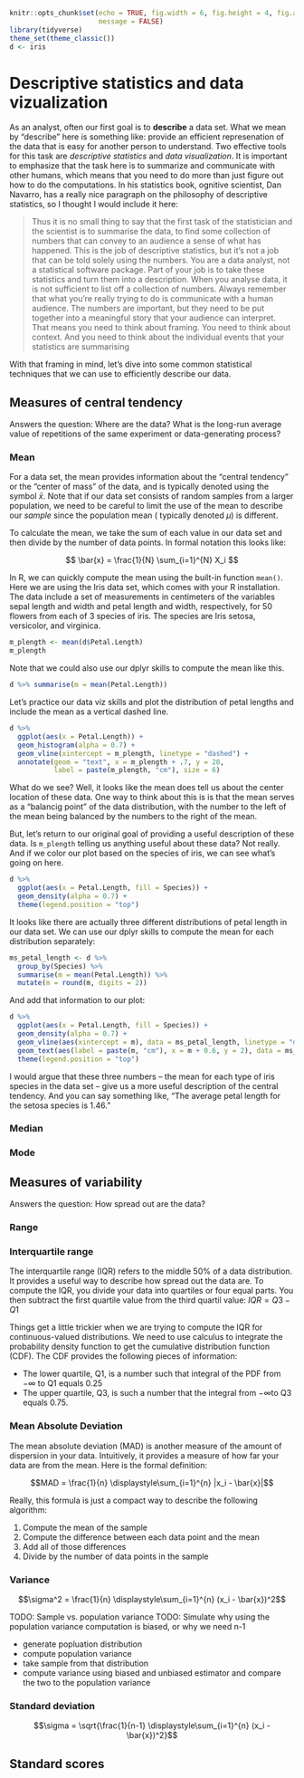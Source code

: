 ```r
knitr::opts_chunk$set(echo = TRUE, fig.width = 6, fig.height = 4, fig.align = "center",
                      message = FALSE)
library(tidyverse)
theme_set(theme_classic())
d <- iris
```

# Descriptive statistics and data vizualization {#descriptives}

As an analyst, often our first goal is to **describe** a data set. What we mean by "describe" here is something like: provide an efficient represenation of the data that is easy for another person to understand. Two effective tools for this task are *descriptive statistics* and *data visualization*. It is important to emphasize that the task here is to summarize and communicate with other humans, which means that you need to do more than just figure out how to do the computations. In his statistics book, ognitive scientist, Dan Navarro, has a really nice paragraph on the philosophy of descriptive statistics, so I thought I would include it here: 

> Thus it is no small thing to say that the first task of the statistician and the scientist is to summarise the data, to find some collection of numbers that can convey to an audience a sense of what has happened. This is the job of descriptive statistics, but it’s not a job that can be told solely using the numbers. You are a data analyst, not a statistical software package. Part of your job is to take these statistics and turn them into a description. When you analyse data, it is not sufficient to list off a collection of numbers. Always remember that what you’re really trying to do is communicate with a human audience. The numbers are important, but they need to be put together into a meaningful story that your audience can interpret. That means you need to think about framing. You need to think about context. And you need to think about the individual events that your statistics are summarising

With that framing in mind, let's dive into some common statistical techniques that we can use to efficiently describe our data.

## Measures of central tendency

Answers the question: Where are the data? What is the long-run average value of repetitions of the same experiment or data-generating process?

### Mean

For a data set, the mean provides information about the "central tendency" or the "center of mass" of the data, and is typically denoted using the symbol $\bar{x}$. Note that if our data set consists of random samples from a larger population, we need to be careful to limit the use of the mean to describe our *sample* since the population mean ( typically denoted $\mu$) is different.

To calculate the mean, we take the sum of each value in our data set and then divide by the number of data points. In formal notation this looks like:

$$ \bar{x} = \frac{1}{N} \sum_{i=1}^{N} X_i $$

In R, we can quickly compute the mean using the built-in function `mean()`. Here we are using the Iris data set, which comes with your R installation. The data include a set of measurements in centimeters of the variables sepal length and width and petal length and width, respectively, for 50 flowers from each of 3 species of iris. The species are Iris setosa, versicolor, and virginica.

```r
m_plength <- mean(d$Petal.Length)
m_plength
```

Note that we could also use our dplyr skills to compute the mean like this. 

```r
d %>% summarise(m = mean(Petal.Length))
```

Let's practice our data viz skills and plot the distribution of petal lengths and include the mean as a vertical dashed line.

```r
d %>% 
  ggplot(aes(x = Petal.Length)) +
  geom_histogram(alpha = 0.7) +
  geom_vline(xintercept = m_plength, linetype = "dashed") +
  annotate(geom = "text", x = m_plength + .7, y = 20, 
           label = paste(m_plength, "cm"), size = 6)
```

What do we see? Well, it looks like the mean does tell us about the center location of these data. One way to think about this is is that the mean serves as a "balancig point" of the data distribution, with the number to the left of the mean being balanced by the numbers to the right of the mean.

But, let's return to our original goal of providing a useful description of these data. Is `m_plength` telling us anything useful about these data? Not really. And if we color our plot based on the species of iris, we can see what's going on here.

```r
d %>% 
  ggplot(aes(x = Petal.Length, fill = Species)) +
  geom_density(alpha = 0.7) +
  theme(legend.position = "top")
```

It looks like there are actually three different distributions of petal length in our data set. We can use our dplyr skills to compute the mean for each distribution separately:

```r
ms_petal_length <- d %>% 
  group_by(Species) %>% 
  summarise(m = mean(Petal.Length)) %>%
  mutate(m = round(m, digits = 2))
```

And add that information to our plot:

```r
d %>% 
  ggplot(aes(x = Petal.Length, fill = Species)) +
  geom_density(alpha = 0.7) +
  geom_vline(aes(xintercept = m), data = ms_petal_length, linetype = "dashed", size = 1) +
  geom_text(aes(label = paste(m, "cm"), x = m + 0.6, y = 2), data = ms_petal_length, size = 5) +
  theme(legend.position = "top")
```

I would argue that these three numbers -- the mean for each type of iris species in the data set -- give us a more useful description of the central tendency. And you can say something like, "The average petal length for the setosa species is 1.46."

### Median

### Mode

## Measures of variability

Answers the question: How spread out are the data? 

### Range

### Interquartile range

The interquartile range (IQR) refers to the middle 50% of a data distribution. It provides a useful way to describe how spread out the data are. To compute the IQR, you divide your data into quartiles or four equal parts. You then subtract the first quartile value from the third quartil value: $IQR = Q3 −  Q1$

Things get a little trickier when we are trying to compute the IQR for continuous-valued distributions. We need to use calculus to integrate the probability density function to get the cumulative distribution function (CDF). The CDF provides the following pieces of information:

* The lower quartile, Q1, is a number such that integral of the PDF from $-\infty$ to Q1 equals 0.25
* The upper quartile, Q3, is such a number that the integral from $-\infty$to Q3 equals 0.75. 

### Mean Absolute Deviation

The mean absolute deviation (MAD) is another measure of the amount of dispersion in your data. Intuitively, it provides a measure of how far your data are from the mean. Here is the formal definition: 

$$MAD = \frac{1}{n} \displaystyle\sum_{i=1}^{n} |x_i - \bar{x}|$$

Really, this formula is just a compact way to describe the following algorithm:

1. Compute the mean of the sample
2. Compute the difference between each data point and the mean
4. Add all of those differences
5. Divide by the number of data points in the sample

### Variance

$$\sigma^2 = \frac{1}{n} \displaystyle\sum_{i=1}^{n} (x_i - \bar{x})^2$$

TODO: Sample vs. population variance
TODO: Simulate why using the population variance computation is biased, or why we need n-1

- generate popluation distribution
- compute population variance
- take sample from that distribution
- compute variance using biased and unbiased estimator and compare the two to the population variance

### Standard deviation

$$\sigma = \sqrt{\frac{1}{n-1} \displaystyle\sum_{i=1}^{n} (x_i - \bar{x})^2}$$

## Standard scores

